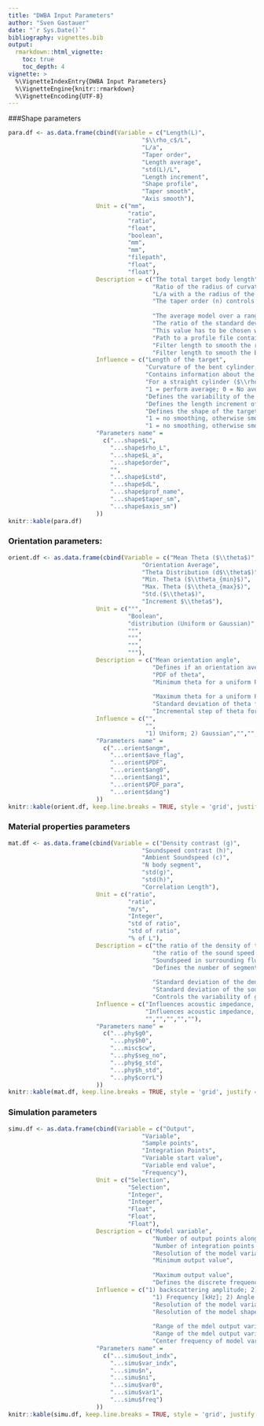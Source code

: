 ```yaml
---
title: "DWBA Input Parameters"
author: "Sven Gastauer"
date: "`r Sys.Date()`"
bibliography: vignettes.bib
output:
  rmarkdown::html_vignette:
    toc: true
    toc_depth: 4
vignette: >
  %\VignetteIndexEntry{DWBA Input Parameters}
  %\VignetteEngine{knitr::rmarkdown}
  %\VignetteEncoding{UTF-8}
---
```

###Shape parameters  

```r
para.df <- as.data.frame(cbind(Variable = c("Length(L)",
                                      "$\\rho_c$/L",
                                      "L/a",
                                      "Taper order",
                                      "Length average",
                                      "std(L)/L",
                                      "Length increment",
                                      "Shape profile",
                                      "Taper smooth",
                                      "Axis smooth"),
                         Unit = c("mm",
                                  "ratio",
                                  "ratio",
                                  "float",
                                  "boolean",
                                  "mm",
                                  "mm",
                                  "filepath",
                                  "float",
                                  "float"),
                         Description = c("The total target body length",
                                         "Ratio of the radius of curvature ($\\rho_c$) and L",
                                         "L/a with a the radius of the mid-point of the cylinder is the ratio of L to a",
                                         "The taper order (n) controls the tapering.",
                                         
                                         "The average model over a range of lengths will be produced",
                                         "The ratio of the standard deviation of length (std(L)) to the mean length (L)",
                                         "This value has to be chosen with care, as it has to be possible to calculate the provided std(L)/mean(L) around the provided mean L with the given increment.",
                                         "Path to a profile file containing 3 or 5 columns. (X, Z, R coordinates and optional Xupper Xlower). The profile file must contain at least 3 columns, containing the center coordinates (X, Z, R) of each circular segment",
                                         "Filter length to smooth the radius (R)",
                                         "Filter length to smooth the body axis (X, Z)"),
                         Influence = c("Length of the target",
                                       "Curvature of the bent cylinder, if no shape profile is loaded ( ∞ for straight cylinder)",
                                       "Contains information about the width of the target.",
                                       "For a straight cylinder ($\\rho_c$/L -> infinity), n=2 results in a prolate spheroid if L>2a, or in an oblate spheroid for L<2a",
                                       "1 = perform average; 0 = No average",
                                       "Defines the variability of the target lengths, used to compute the input models for the averaged model output",
                                       "Defines the length increment of the target lengths, used to compute the input models for the averaged model output",
                                       "Defines the shape of the target, if no profile is selected a uniformly bent cylinder will be computed",
                                       "1 = no smoothing, otherwise smoothes the tapering (reduces complexity)",
                                       "1 = no smoothing, otherwise smoothens the axis (flatter)"),
                         "Parameters name" =
                           c("...shape$L",
                             "...shape$rho_L",
                             "...shape$L_a",
                             "...shape$order",
                             "",
                             "...shape$Lstd",
                             "...shape$dL",
                             "...shape$prof_name",
                             "...shape$taper_sm",
                             "...shape$axis_sm")
                         ))
knitr::kable(para.df)
```  
   
### Orientation parameters:  

```r

orient.df <- as.data.frame(cbind(Variable = c("Mean Theta ($\\theta$)",
                                      "Orientation Average",
                                      "Theta Distribution (d$\\theta$)",
                                      "Min. Theta ($\\theta_{min}$)",
                                      "Max. Theta ($\\theta_{max}$)",
                                      "Std.($\\theta$)",
                                      "Increment $\\theta$"),
                         Unit = c("°",
                                  "Boolean",
                                  "distribution (Uniform or Gaussian)",
                                  "°",
                                  "°",
                                  "°",
                                  "°"),
                         Description = c("Mean orientation angle",
                                         "Defines if an orientation average should be considered",
                                         "PDF of theta",
                                         "Minimum theta for a uniform PDF",
                                         
                                         "Maximum theta for a uniform PDF",
                                         "Standard deviation of theta for a Gaussian PDF",
                                         "Incremental step of theta for a Gaussian PDF"),
                         Influence = c("",
                                       "",
                                       "1) Uniform; 2) Gaussian","","","",""),
                         "Parameters name" =
                           c("...orient$angm",
                             "...orient$ave_flag",
                             "...orient$PDF",
                             "...orient$ang0",
                             "...orient$ang1",
                             "...orient$PDF_para",
                             "...orient$dang")
                         ))
knitr::kable(orient.df, keep.line.breaks = TRUE, style = 'grid', justify = 'left')
```  
  
### Material properties parameters
   
  
```r

mat.df <- as.data.frame(cbind(Variable = c("Density contrast (g)",
                                      "Soundspeed contrast (h)",
                                      "Ambient Soundspeed (c)",
                                      "N body segment",
                                      "std(g)",
                                      "std(h)",
                                      "Correlation Length"),
                         Unit = c("ratio",
                                  "ratio",
                                  "m/s",
                                  "Integer",
                                  "std of ratio",
                                  "std of ratio",
                                  "% of L"),
                         Description = c("the ratio of the density of the animal to the density of the surrounding fluid",
                                         "the ratio of the sound speed in the animal to the sound speed in the surrounding fluid",
                                         "Soundspeed in surrounding fluid",
                                         "Defines the number of segments with different gi and hi along the body axis (>1 if an inhomogenous body should be computed).",
                                         
                                         "Standard deviation of the density (g), if an inhomogenous body should be computed",
                                         "Standard deviation of the sound speed contrast (h), if an inhomogenous body should be computed",
                                         "Controls the variability of g and h along the body axis (only xonsidered if the number of segments is >8)"),
                         Influence = c("Influences acoustic impedance, should be within [0.95, 1.05]",
                                       "Influences acoustic impedance, should be within [0.95, 1.05]",
                                       "","","","",""),
                         "Parameters name" =
                           c("...phy$g0",
                             "...phy$h0",
                             "...misc$cw",
                             "...phy$seg_no",
                             "...phy$g_std",
                             "...phy$h_std",
                             "...phy$corrL")
                         ))
knitr::kable(mat.df, keep.line.breaks = TRUE, style = 'grid', justify = 'left')
```  

### Simulation parameters  
  
```r

simu.df <- as.data.frame(cbind(Variable = c("Output",
                                      "Variable",
                                      "Sample points",
                                      "Integration Points",
                                      "Variable start value",
                                      "Variable end value",
                                      "Frequency"),
                         Unit = c("Selection",
                                  "Selection",
                                  "Integer",
                                  "Integer",
                                  "Float",
                                  "Float",
                                  "Float"),
                         Description = c("Model variable",
                                         "Number of output points along the variable maximum and minimum value",
                                         "Number of integration points along the target body",
                                         "Resolution of the model variable output",
                                         "Minimum output value",
                                         
                                         "Maximum output value",
                                         "Defines the discrete frequency for which the model is run if the variable is set to angle"),
                         Influence = c("1) backscattering amplitude; 2) differential backscattering cross-section [m2]; 3) Reduced Target Strength [dB re m2]; 4) Reduced Target Strength [db re m2]",
                                         "1) Frequency [kHz]; 2) Angle (°); 3) ka (wave number k * a)",
                                         "Resolution of the model variable output",
                                         "Resolution of the model shape input",
                                         
                                         "Range of the mdel output variable",
                                         "Range of the mdel output variable",
                                         "Center frequency of model variation around a range of theta"),
                         "Parameters name" =
                           c("...simu$out_indx",
                             "...simu$var_indx",
                             "...simu$n",
                             "...simu$ni",
                             "...simu$var0",
                             "...simu$var1",
                             "...simu$freq")
                         ))
knitr::kable(simu.df, keep.line.breaks = TRUE, style = 'grid', justify = 'left')
```  
